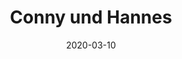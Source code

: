 ---
title: Conny und Hannes
date: 2020-03-10
image: /images/hochzeitsblog/black/black23.jpg
width: 2000
height: 2000
category: Black
couple_category: 
weight: 7203
---